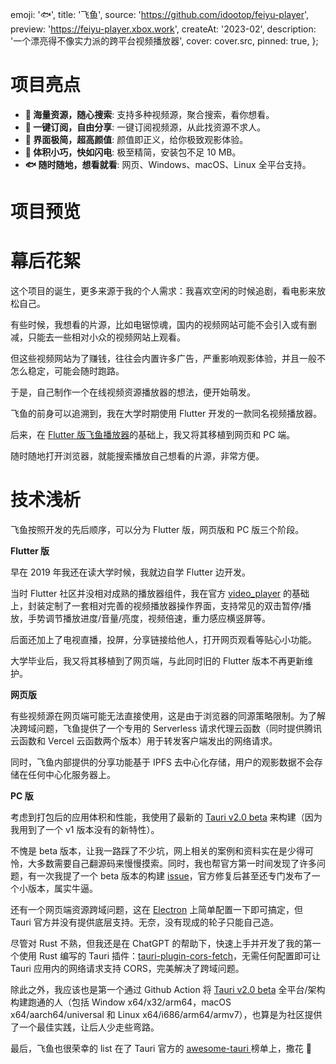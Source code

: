
  emoji: '🐟',
  title: '飞鱼',
  source: 'https://github.com/idootop/feiyu-player',
  preview: 'https://feiyu-player.xbox.work',
  createAt: '2023-02',
  description: '一个漂亮得不像实力派的跨平台视频播放器',
  cover: cover.src,
  pinned: true,
};

# 项目亮点

- **🐳 海量资源，随心搜索**: 支持多种视频源，聚合搜索，看你想看。
- **🦀 一键订阅，自由分享**: 一键订阅视频源，从此找资源不求人。
- **🦋 界面极简，超高颜值**: 颜值即正义，给你极致观影体验。
- **🦄 体积小巧，快如闪电**: 极至精简，安装包不足 10 MB。
- **🐟 随时随地，想看就看**: 网页、Windows、macOS、Linux 全平台支持。

# 项目预览


<BaseImage src={pc.src} alt="首页" />


<BaseImage src={play.src} alt="播放页面" />


<BaseImage src={mobile.src} alt="移动端自适应 + 亮暗色模式" />

# 幕后花絮

这个项目的诞生，更多来源于我的个人需求：我喜欢空闲的时候追剧，看电影来放松自己。

有些时候，我想看的片源，比如电锯惊魂，国内的视频网站可能不会引入或有删减，只能去一些相对小众的视频网站上观看。

但这些视频网站为了赚钱，往往会内置许多广告，严重影响观影体验，并且一般不怎么稳定，可能会随时跑路。

于是，自己制作一个在线视频资源播放器的想法，便开始萌发。

飞鱼的前身可以追溯到，我在大学时期使用 Flutter 开发的一款同名视频播放器。

后来，在 [Flutter 版飞鱼播放器](<(https://github.com/idootop/feiyu_flutter)>)的基础上，我又将其移植到网页和 PC 端。

随时随地打开浏览器，就能搜索播放自己想看的片源，非常方便。

# 技术浅析

飞鱼按照开发的先后顺序，可以分为 Flutter 版，网页版和 PC 版三个阶段。

**Flutter 版**

早在 2019 年我还在读大学时候，我就边自学 Flutter 边开发。

当时 Flutter 社区并没相对成熟的播放器组件，我在官方 [video_player](https://pub.dev/packages/video_player) 的基础上，封装定制了一套相对完善的视频播放器操作界面，支持常见的双击暂停/播放，手势调节播放进度/音量/亮度，视频倍速，重力感应横竖屏等。

后面还加上了电视直播，投屏，分享链接给他人，打开网页观看等贴心小功能。

大学毕业后，我又将其移植到了网页端，与此同时旧的 Flutter 版本不再更新维护。

**网页版**

有些视频源在网页端可能无法直接使用，这是由于浏览器的同源策略限制。为了解决跨域问题，飞鱼提供了一个专用的 Serverless 请求代理云函数（同时提供腾讯云函数和 Vercel 云函数两个版本）用于转发客户端发出的网络请求。

同时，飞鱼内部提供的分享功能基于 IPFS 去中心化存储，用户的观影数据不会存储在任何中心化服务器上。

**PC 版**

考虑到打包后的应用体积和性能，我使用了最新的 [Tauri v2.0 beta](https://v2.tauri.app/) 来构建（因为我用到了一个 v1 版本没有的新特性）。

不愧是 beta 版本，让我一路踩了不少坑，网上相关的案例和资料实在是少得可怜，大多数需要自己翻源码来慢慢摸索。同时，我也帮官方第一时间发现了许多问题，有一次我提了一个 beta 版本的构建 [issue](https://github.com/tauri-apps/wry/issues/1199)，官方修复后甚至还专门发布了一个小版本，属实牛逼。

还有一个网页端资源跨域问题，这在 [Electron](https://electronjs.org/) 上简单配置一下即可搞定，但 Tauri 官方并没有提供底层支持。无奈，没有现成的轮子只能自己造。

尽管对 Rust 不熟，但我还是在 ChatGPT 的帮助下，快速上手并开发了我的第一个使用 Rust 编写的 Tauri 插件：[tauri-plugin-cors-fetch](https://crates.io/crates/tauri-plugin-cors-fetch)，无需任何配置即可让 Tauri 应用内的网络请求支持 CORS，完美解决了跨域问题。

除此之外，我应该也是第一个通过 Github Action 将 [Tauri v2.0 beta](https://v2.tauri.app/) 全平台/架构构建跑通的人（包括 Window x64/x32/arm64，macOS x64/aarch64/universal 和 Linux x64/i686/arm64/armv7），也算是为社区提供了一个最佳实践，让后人少走些弯路。

最后，飞鱼也很荣幸的 list 在了 Tauri 官方的 [awesome-tauri ](https://github.com/tauri-apps/awesome-tauri#audio--video) 榜单上，撒花 🎉
